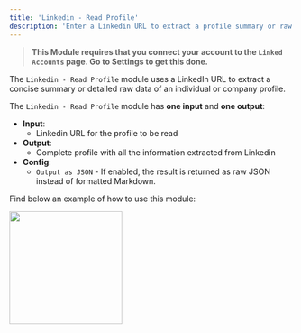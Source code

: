 ```yaml
---
title: 'Linkedin - Read Profile'
description: 'Enter a Linkedin URL to extract a profile summary or raw data'
---
```


>**This Module requires that you connect your account to the `Linked Accounts` page. Go to Settings to get this done.**

The `Linkedin - Read Profile` module uses a LinkedIn URL to extract a concise summary or detailed raw data of an individual or company profile.

The `Linkedin - Read Profile` module has **one input** and **one output**:

- **Input**:
    - Linkedin URL for the profile to be read 
- **Output**:
    - Complete profile with all the information extracted from Linkedin 
- **Config**: 
    - `Output as JSON` - If enabled, the result is returned as raw JSON instead of formatted Markdown.

Find below an example of how to use this module:

<img height="200" src="/ReadProfile.png"/>
